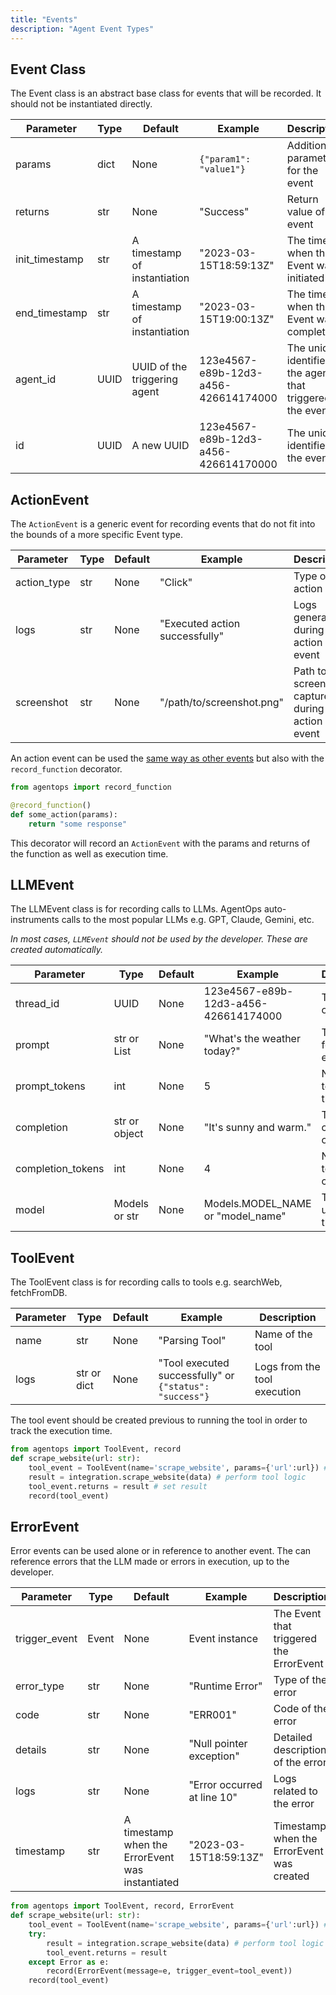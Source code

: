 ```yaml
---
title: "Events"
description: "Agent Event Types"
---
```


## Event Class

The Event class is an abstract base class for events that will be recorded. It should not be instantiated directly.

| Parameter      | Type | Default                      | Example                              | Description                                                 |
| -------------- | ---- | ---------------------------- | ------------------------------------ | ----------------------------------------------------------- |
| params         | dict | None                         | `{"param1": "value1"}`               | Additional parameters for the event                         |
| returns        | str  | None                         | "Success"                            | Return value of the event                                   |
| init_timestamp | str  | A timestamp of instantiation | "2023-03-15T18:59:13Z"               | The time when the Event was initiated                       |
| end_timestamp  | str  | A timestamp of instantiation | "2023-03-15T19:00:13Z"               | The time when the Event was completed                       |
| agent_id       | UUID | UUID of the triggering agent | 123e4567-e89b-12d3-a456-426614174000 | The unique identifier of the agent that triggered the event |
| id             | UUID | A new UUID                   | 123e4567-e89b-12d3-a456-426614170000 | The unique identifier of the event                          |

## ActionEvent

The `ActionEvent` is a generic event for recording events that do not fit into the bounds of a more specific Event type.

| Parameter   | Type | Default | Example                        | Description                                         |
| ----------- | ---- | ------- | ------------------------------ | --------------------------------------------------- |
| action_type | str  | None    | "Click"                        | Type of the action                                  |
| logs        | str  | None    | "Executed action successfully" | Logs generated during the action event              |
| screenshot  | str  | None    | "/path/to/screenshot.png"      | Path to screenshot captured during the action event |

An action event can be used the [same way as other events](./recording-events) but also with the `record_function`
decorator.

```python
from agentops import record_function

@record_function()
def some_action(params):
    return "some response"
```

This decorator will record an `ActionEvent` with the params and returns of the function as well as execution time.

## LLMEvent

The LLMEvent class is for recording calls to LLMs. AgentOps auto-instruments calls to the most popular LLMs e.g. GPT, Claude, Gemini, etc.

_In most cases, `LLMEvent` should not be used by the developer. These are created automatically._

| Parameter         | Type          | Default | Example                              | Description                    |
| ----------------- | ------------- | ------- | ------------------------------------ | ------------------------------ |
| thread_id         | UUID          | None    | 123e4567-e89b-12d3-a456-426614174000 | Thread ID of the event         |
| prompt            | str or List   | None    | "What's the weather today?"          | The prompt for the event       |
| prompt_tokens     | int           | None    | 5                                    | Number of tokens in the prompt |
| completion        | str or object | None    | "It's sunny and warm."               | The completion of the event    |
| completion_tokens | int           | None    | 4                                    | Number of tokens in completion |
| model             | Models or str | None    | Models.MODEL_NAME or "model_name"    | The model used for the event   |

## ToolEvent

The ToolEvent class is for recording calls to tools e.g. searchWeb, fetchFromDB.

| Parameter | Type        | Default | Example                                                 | Description                  |
| --------- | ----------- | ------- | ------------------------------------------------------- | ---------------------------- |
| name      | str         | None    | "Parsing Tool"                                          | Name of the tool             |
| logs      | str or dict | None    | "Tool executed successfully" or `{"status": "success"}` | Logs from the tool execution |

The tool event should be created previous to running the tool in order to track the execution time.

```python
from agentops import ToolEvent, record
def scrape_website(url: str):
    tool_event = ToolEvent(name='scrape_website', params={'url':url}) # the start timestamp is set when the obj is created
    result = integration.scrape_website(data) # perform tool logic
    tool_event.returns = result # set result
    record(tool_event)
```

## ErrorEvent

Error events can be used alone or in reference to another event. The can reference errors that the LLM made or errors
in execution, up to the developer.

| Parameter     | Type  | Default                                          | Example                     | Description                               |
| ------------- | ----- | ------------------------------------------------ | --------------------------- | ----------------------------------------- |
| trigger_event | Event | None                                             | Event instance              | The Event that triggered the ErrorEvent   |
| error_type    | str   | None                                             | "Runtime Error"             | Type of the error                         |
| code          | str   | None                                             | "ERR001"                    | Code of the error                         |
| details       | str   | None                                             | "Null pointer exception"    | Detailed description of the error         |
| logs          | str   | None                                             | "Error occurred at line 10" | Logs related to the error                 |
| timestamp     | str   | A timestamp when the ErrorEvent was instantiated | "2023-03-15T18:59:13Z"      | Timestamp when the ErrorEvent was created |

```python
from agentops import ToolEvent, record, ErrorEvent
def scrape_website(url: str):
    tool_event = ToolEvent(name='scrape_website', params={'url':url}) # the start timestamp is set when the obj is created
    try:
        result = integration.scrape_website(data) # perform tool logic
        tool_event.returns = result
    except Error as e:
        record(ErrorEvent(message=e, trigger_event=tool_event))
    record(tool_event)
```
